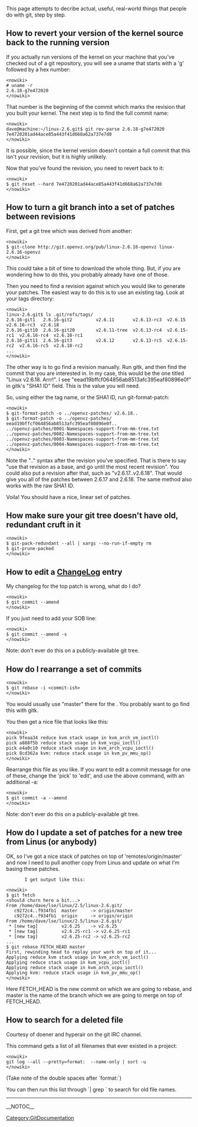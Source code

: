 This page attempts to decribe actual, useful, real-world things that people do with git, step by step.

== How to revert your version of the kernel source back to the running version ==

If you actually run versions of the kernel on your machine that you've checked
out of a git repository, you will see a uname that starts with a 'g' followed by
a hex number:

<pre><nowiki>
# uname -r
2.6.18-g7e472020
</nowiki></pre>

That number is the beginning of the commit which marks the revision that you
built your kernel.  The next step is to find the full commit name:

<pre><nowiki>
dave@machine:~/linux-2.6.git$ git rev-parse 2.6.18-g7e472020
7e4720201ad44ace85a443f41d668a62a737e7d0
</nowiki></pre>

It is possible, since the kernel version doesn't contain a full commit that
this isn't your revision, but it is highly unlikely.

Now that you've found the revision, you need to revert back to it:

<pre><nowiki>
$ git reset --hard 7e4720201ad44ace85a443f41d668a62a737e7d0
</nowiki></pre>

== How to turn a git branch into a set of patches between revisions ==

First, get a git tree which was derived from another:

<pre><nowiki>
$ git-clone http://git.openvz.org/pub/linux-2.6.16-openvz linux-2.6.16-openvz
</nowiki></pre>

This could take a bit of time to download the whole thing.  But, if you are
wondering how to do this, you probably already have one of those.

Then you need to find a revision against which you would like to generate your
patches.  The easiest way to do this is to use an existing tag.  Look at your tags
directory:

<pre><nowiki>
linux-2.6.git$ ls .git/refs/tags/
2.6.16-git1   2.6.16-git2         v2.6.11       v2.6.13-rc3  v2.6.15      v2.6.16-rc3  v2.6.18
2.6.16-git10  2.6.16-git20        v2.6.11-tree  v2.6.13-rc4  v2.6.15-rc1  v2.6.16-rc4  v2.6.18-rc1
2.6.16-git11  2.6.16-git3         v2.6.12       v2.6.13-rc5  v2.6.15-rc2  v2.6.16-rc5  v2.6.18-rc2
...
</nowiki></pre>

The other way is to go find a revision manually.  Run gitk, and then find the commit that
you are interested in.  In my case, this would be the one titled "Linux v2.6.18. Arrr!".
I see "eead19bffcf064856ab8513afc395eaf80896e0f" in gitk's "SHA1 ID" field.  This is the
value you will need.

So, using either the tag name, or the SHA1 ID, run git-format-patch:

<pre><nowiki>
$ git-format-patch -o ../openvz-patches/ v2.6.18..
$ git-format-patch -o ../openvz-patches/ eead19bffcf064856ab8513afc395eaf80896e0f..
../openvz-patches/0001-Namespaces-support-from-mm-tree.txt
../openvz-patches/0002-Namespaces-support-from-mm-tree.txt
../openvz-patches/0003-Namespaces-support-from-mm-tree.txt
../openvz-patches/0004-Namespaces-support-from-mm-tree.txt
</nowiki></pre>

Note the ".." syntax after the revision you've specified.  That is there to say
"use that revision as a base, and go until the most recent revision".  You could
also put a revision after that, such as "v2.6.17..v2.6.18".  That would give you
all of the patches between 2.6.17 and 2.6.18.  The same method also works with
the raw SHA1 ID.

Voila!  You should have a nice, linear set of patches.

== How make sure your git tree doesn't have old, redundant cruft in it ==

<pre><nowiki>
$ git-pack-redundant --all | xargs --no-run-if-empty rm
$ git-prune-packed
</nowiki></pre>

== How to edit a [[ChangeLog]] entry ==

My changelog for the top patch is wrong, what do I do?

<pre><nowiki>
$ git commit --amend
</nowiki></pre>
If you just need to add your SOB line:

<pre><nowiki>
$ git commit --amend -s
</nowiki></pre>
Note: don't ever do this on a publicly-available git tree.

== How do I rearrange a set of commits ==

<pre><nowiki>
$ git rebase -i <commit-ish>
</nowiki></pre>
You would usually use "master" there for the <commit-ish>.
You probably want to go find this with gitk.

You then get a nice file that looks like this:

<pre><nowiki>
pick 9feaa34 reduce kvm stack usage in kvm_arch_vm_ioctl()
pick a888f5b reduce stack usage in kvm_vcpu_ioctl()
pick e4a0c10 reduce stack usage in kvm_arch_vcpu_ioctl()
pick 8cd362a kvm: reduce stack usage in kvm_pv_mmu_op()
</nowiki></pre>

Rearrange this file as you like.  If you want to edit a commit message
for one of these, change the 'pick' to 'edit', and use the above command,
with an additional -a:

<pre><nowiki>
$ git commit -a --amend
</nowiki></pre>

Note: don't ever do this on a publicly-available git tree.

== How do I update a set of patches for a new tree from Linus (or anybody) ==

OK, so I've got a nice stack of patches on top of 'remotes/origin/master'
and now I need to pull another copy from Linus and update on what I'm
basing these patches.

        I get output like this:
<pre><nowiki>
$ git fetch
<should churn here a bit...>
From /home/dave/lse/linux/2.5/linux-2.6.git/
   c9272c4..f934fb1  master     -> origin/master
   c9272c4..f934fb1  origin     -> origin/origin
From /home/dave/lse/linux/2.5/linux-2.6.git/
 * [new tag]         v2.6.25    -> v2.6.25
 * [new tag]         v2.6.25-rc1 -> v2.6.25-rc1
 * [new tag]         v2.6.25-rc2 -> v2.6.25-rc2
...
$ git rebase FETCH_HEAD master
First, rewinding head to replay your work on top of it...
Applying reduce kvm stack usage in kvm_arch_vm_ioctl()
Applying reduce stack usage in kvm_vcpu_ioctl()
Applying reduce stack usage in kvm_arch_vcpu_ioctl()
Applying kvm: reduce stack usage in kvm_pv_mmu_op()
</nowiki></pre>

Here FETCH_HEAD is the new commit on which we
are going to rebase, and master is the name of
the branch which we are going to merge on top
of FETCH_HEAD.

== How to search for a deleted file ==
Courtesy of doener and hyperair on the git IRC channel.

This command gets a list of all filenames that ever existed in a project:
<pre><nowiki>
git log --all --pretty=format:  --name-only | sort -u
</nowiki></pre>
(Take note of the double spaces after `format:`)

You can then run this list through `| grep <pattern>` to search for old file names.

----
[[Category:GitDocumentation]]

__NOTOC__
